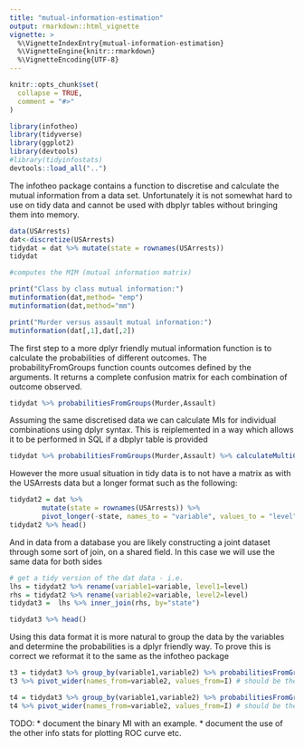 ```yaml
---
title: "mutual-information-estimation"
output: rmarkdown::html_vignette
vignette: >
  %\VignetteIndexEntry{mutual-information-estimation}
  %\VignetteEngine{knitr::rmarkdown}
  %\VignetteEncoding{UTF-8}
---
```


```r
knitr::opts_chunk$set(
  collapse = TRUE,
  comment = "#>"
)
```

```r
library(infotheo)
library(tidyverse)
library(ggplot2)
library(devtools)
#library(tidyinfostats)
devtools::load_all("..")
```

The infotheo package contains a function to discretise and calculate the mutual information from a data set. Unfortunately it is not somewhat hard to use on tidy data and cannot be used with dbplyr tables without bringing them into memory.

```r

data(USArrests)
dat<-discretize(USArrests)
tidydat = dat %>% mutate(state = rownames(USArrests)) 
tidydat
```

```r
#computes the MIM (mutual information matrix)

print("Class by class mutual information:")
mutinformation(dat,method= "emp")
mutinformation(dat,method="mm")

print("Murder versus assault mutual information:")
mutinformation(dat[,1],dat[,2])


```

The first step to a more dplyr friendly mutual information function is to calculate the probabilities of different outcomes. The probabilityFromGroups function counts outcomes defined by the arguments. It returns a complete confusion matrix for each combination of outcome observed. 

```r
tidydat %>% probabilitiesFromGroups(Murder,Assault)
```

Assuming the same discretised data we can calculate MIs for individual combinations using dplyr syntax. This is reiplemented in a way which allows it to be performed in SQL if
a dbplyr table is provided

```r

tidydat %>% probabilitiesFromGroups(Murder,Assault) %>% calculateMultiClassMI() # should be the same as I2
```

However the more usual situation in tidy data is to not have a matrix as with the USArrests data but a longer format such as the following:

```r
tidydat2 = dat %>% 
		mutate(state = rownames(USArrests)) %>%
		pivot_longer(-state, names_to = "variable", values_to = "level")
tidydat2 %>% head()
```

And in data from a database you are likely constructing a joint dataset through some sort of join, on a shared field. In this case we will use the same data for both sides

```r
# get a tidy version of the dat data - i.e. 
lhs = tidydat2 %>% rename(variable1=variable, level1=level)
rhs = tidydat2 %>% rename(variable2=variable, level2=level)
tidydat3 =  lhs %>% inner_join(rhs, by="state")

tidydat3 %>% head()
```

Using this data format it is more natural to group the data by the variables and determine the probabilities is a dplyr friendly way. To prove this is correct we reformat it to the same as the infotheo package

```r
t3 = tidydat3 %>% group_by(variable1,variable2) %>% probabilitiesFromGroups(level1,level2) %>% calculateMultiClassMI(adjust=FALSE)
t3 %>% pivot_wider(names_from=variable2, values_from=I) # should be the same as I

t4 = tidydat3 %>% group_by(variable1,variable2) %>% probabilitiesFromGroups(level1,level2) %>% calculateMultiClassMI(adjust=TRUE)
t4 %>% pivot_wider(names_from=variable2, values_from=I) # should be the same as I
```

TODO:
* document the binary MI with an example.
* document the use of the other info stats for plotting ROC curve etc.

